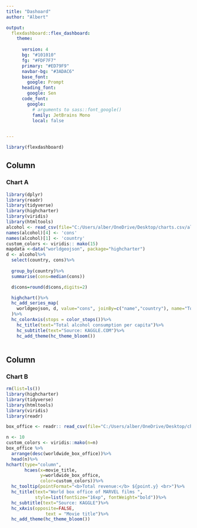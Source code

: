 ---
title: "Dashoard"
author: "Albert"

output:
  flexdashboard::flex_dashboard:
    theme:
      
      version: 4
      bg: "#101010"
      fg: "#FDF7F7" 
      primary: "#ED79F9"
      navbar-bg: "#3ADAC6"
      base_font: 
        google: Prompt
      heading_font:
        google: Sen
      code_font:
        google: 
          # arguments to sass::font_google() 
          family: JetBrains Mono
          local: false
            

---

```{r setup, include=FALSE}
library(flexdashboard)
```

Column {data-width=500}
-----------------------------------------------------------------------

### Chart A

```{r}
library(dplyr)
library(readr)
library(tidyverse)
library(highcharter)
library(viridis)
library(htmltools)
alcohol <- read_csv(file="C:/Users/alber/OneDrive/Desktop/charts.csv/alcohol-consumption.csv", show_col_types=FALSE)
names(alcohol)[4] <- 'cons'
names(alcohol)[1] <- 'country'
custom_colors <- viridis:: mako(15)
mapdata <-data("worldgeojson", package="highcharter")
d <- alcohol%>%
  select(country, cons)%>%
  
  group_by(country)%>%
  summarise(cons=median(cons))

  d$cons=round(d$cons,digits=2)

  highchart()%>%
  hc_add_series_map(
    worldgeojson, d, value="cons", joinBy=c("name","country"), name="Total alcohol consumption per capita"
  )%>% 
  hc_colorAxis(stops = color_stops())%>%
    hc_title(text="Total alcohol consumption per capita")%>%
    hc_subtitle(text="Source: KAGGLE.COM")%>%
    hc_add_theme(hc_theme_bloom())
   
```

Column {data-width=500}
-----------------------------------------------------------------------

### Chart B

```{r}
rm(list=ls())
library(highcharter)
library(tidyverse)
library(htmltools)
library(viridis)
library(readr)

box_office <- readr:: read_csv(file="C:/Users/alber/OneDrive/Desktop/charts.csv/mcu_box_office.csv", show_col_types = FALSE)

n <- 10
custom_colors <- viridis::mako(n=n)
box_office %>%
  arrange(desc(worldwide_box_office))%>%
  head(n)%>%
hchart(type="column",
       hcaes(x=movie_title,
             y=worldwide_box_office,
             color=custom_colors))%>%
  hc_tooltip(pointFormat="<b>Total revenue:</b> ${point.y} <br>")%>%
  hc_title(text="World box office of MARVEL films ",
           style=list(fontSize="16xp", fontWeight="bold"))%>%
  hc_subtitle(text="Source: KAGGLE")%>%
  hc_xAxis(opposite=FALSE, 
               text = "Movie title")%>%
  hc_add_theme(hc_theme_bloom())
  
```



```{r}

```

